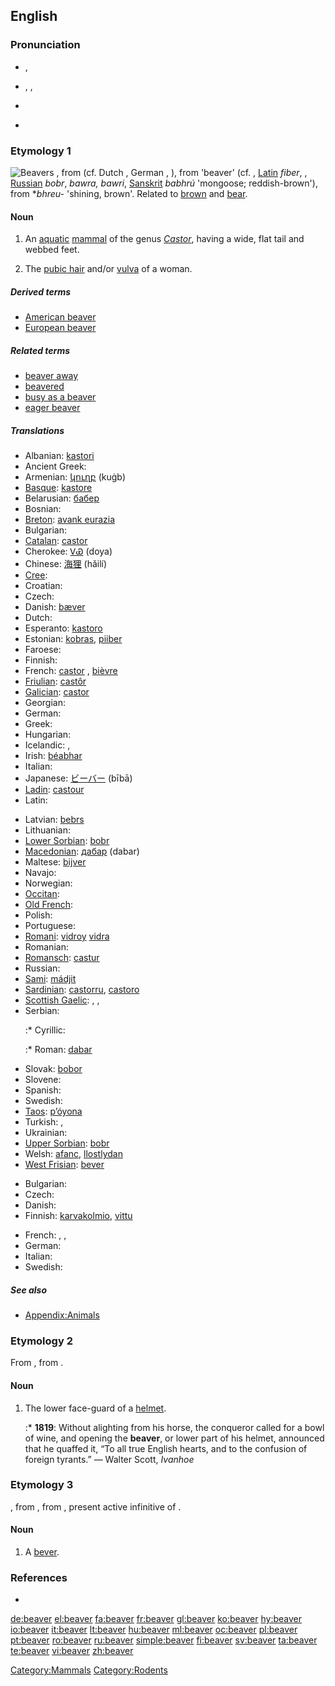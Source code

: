 {{wikipedia}}
==English==

===Pronunciation===
* {{a|RP}} {{IPA|/ˈbiːvə/}}, {{SAMPA|/"bi:v@/}}
* {{a|US}} {{enPR|bēʹvər}}, {{IPA|/ˈbiːvɚ/}}, {{SAMPA|/"bi:v@`/}}
* {{audio|en-us-beaver.ogg|Audio (US)}}
*: {{rhymes|iːvə(r)}}
* {{homophones|Belvoir|bever}}

===Etymology 1===
[[Image:Biber-drawing.jpg|thumb|Beavers]]
{{etyl|ang|en}} {{term|beofor|lang=ang}}, from {{proto|Germanic|ƀeƀruz|lang=en}} (cf. Dutch {{term|bever|lang=nl}}, German {{term|Biber|lang=de}}, {{etyl|sv|-}} {{term|bäver}}), from {{proto|Indo-European|bhébhrus}} 'beaver' (cf. {{etyl|cy|-}} {{term|befer}}, [[Latin]] ''fiber'', {{etyl|lt|-}} {{term|bẽbras|lang=lt}}, [[Russian]] ''bobr'', {{etyl|ae|-}} ''bawra, bawri'', [[Sanskrit]] ''babhrú'' 'mongoose; reddish-brown'), from *''bhreu-'' 'shining, brown'. Related to [[brown]] and [[bear]].

====Noun====
{{en-noun|pl2=beaver}}

# An [[aquatic]] [[mammal]] of the genus ''[[Castor]]'', having a wide, flat tail and webbed feet.
# {{context|coarse|slang}} The [[pubic hair]] and/or [[vulva]] of a woman.

=====Derived terms=====
* [[American beaver]]
* [[European beaver]]

=====Related terms=====
* [[beaver away]]
* [[beavered]]
* [[busy as a beaver]]
* [[eager beaver]]

=====Translations=====
{{trans-top|aquatic mammal}}
* Albanian: [[kastori]]
* Ancient Greek: {{tø|grc|κάστωρ|m|tr=kastōr|sc=polytonic}}
* Armenian: [[կուղբ]] (kuġb)
* [[Basque]]: [[kastore]]
* Belarusian: [[бабер]] {{m}}
* Bosnian: {{t-|bs|dabar|m}}
* [[Breton]]: [[avank eurazia]]
* Bulgarian: {{t+|bg|бобър|m|tr=bober}}
* [[Catalan]]: [[castor]]
* Cherokee: [[ᏙᏯ]] (doya)
* Chinese: [[海狸]] (hǎilí)
* [[Cree]]: {{t|cr|amisk|sc=Cans|xs=Cree}}
* Croatian: {{t+|hr|dabar|m}}
* Czech: {{t+|cs|bobr|m}}
* Danish: [[bæver]]
* Dutch: {{t+|nl|bever|m}}
* Esperanto: [[kastoro]]
* Estonian: [[kobras]], [[piiber]] {{qualifier|archaic}}
* Faroese: {{t-|fo|bævur|m|xs=Faroese}}
* Finnish: {{t+|fi|majava}}
* French: [[castor]] {{m}}, [[bièvre]] {{m}} {{qualifier|archaic}}
* [[Friulian]]: [[castôr]]
* [[Galician]]: [[castor]]
* Georgian: {{t|ka|თახვი|tr=t'axvi|sc=Geor|xs=Georgian}}
* German: {{t+|de|Biber|m}}
* Greek: {{t+|el|κάστορας|m|tr=kástoras}}
* Hungarian: {{t+|hu|hód}}
* Icelandic: {{t+|is|bjór|m}},  {{t|is|bifur|m}}
* Irish: [[béabhar]]
* Italian: {{t+|it|castoro|m}}
* Japanese: [[ビーバー]] (bībā)
* [[Ladin]]: [[castour]]
* Latin: {{t-|la|castor|m}} <!--do not put the scientific name here-->
{{trans-mid}}
* Latvian: [[bebrs]] {{m}}
* Lithuanian: {{t+|lt|bebras|m|xs=Lithuanian}}
* [[Lower Sorbian]]: [[bobr]]
* [[Macedonian]]: [[дабар]] (dabar) {{m}}
* Maltese: [[bijver]] {{m}}
* Navajo: {{tø|nv|chaaʼ}}
* Norwegian: {{t+|no|bever|m}}
* [[Occitan]]: {{t+|oc|vibre|xs=Occitan}}
* [[Old French]]: {{tø|fro|bievre|m}}
* Polish: {{t+|pl|bóbr|m}}
* Portuguese: {{t-|pt|castor|m}}
* [[Romani]]: [[vidroy]] {{m}} [[vidra]] {{f}}
* Romanian: {{t+|ro|castor}}
* [[Romansch]]: [[castur]]
* Russian: {{t+|ru|бобр|m|tr=bobr}}
* [[Sami]]: [[mádjit]]
* [[Sardinian]]: [[castorru]], [[castoro]]
* [[Scottish Gaelic]]: {{t-|gd|los-leathann|m|xs=Scottish Gaelic}}, {{t-|gd|biobhair|m|xs=Scottish Gaelic}}, {{t-|gd|beathadach|m|xs=Scottish Gaelic}}
* Serbian:
*:* Cyrillic: {{t-|sr|дабар|m|sc=Cyrl}}
*:* Roman: [[dabar]] {{m}}
* Slovak: [[bobor]] {{m}}
* Slovene: {{t+|sl|bober|m}}
* Spanish: {{t+|es|castor|m}}
* Swedish: {{t+|sv|bäver}}
* [[Taos]]: [[p’óyona]]
* Turkish: {{t+|tr|kastor}}, {{t+|tr|kunduz}}
* Ukrainian: {{t+|uk|бобер|m|tr=bober|xs=Ukrainian}}
* [[Upper Sorbian]]: [[bobr]]
* Welsh: [[afanc]], [[llostlydan]]
* [[West Frisian]]: [[bever]]
{{trans-bottom}}

{{trans-top|coarse slang: pubic hair/vulva of a woman}}
* Bulgarian: {{t|bg|катеричка|f}}
* Czech: {{t+|cs|bobr|m}}
* Danish: {{t+|da|mis|c}}
* Finnish: [[karvakolmio]], [[vittu]]
{{trans-mid}}
* French: {{t+|fr|chatte|f}}, {{t+|fr|foufoune|f|alt=(fou)foune}}, {{t+|fr|minou|m}}
* German: {{t+|de|Bär}}
* Italian: {{t+|it|figa|f}}
* Swedish: {{t+|sv|mus|c}}
{{trans-bottom}}

=====See also=====
* [[Appendix:Animals]]

===Etymology 2===
From {{etyl|fro|en}} {{term|baviere|lang=fro||child's bib}}, from {{term|baver||slaver|lang=fro}}.

====Noun====
{{en-noun}}

# {{context|obsolete|_|except|_|historical|_|or in|_|heraldry}} The lower face-guard of a [[helmet]].
#:* '''1819''': Without alighting from his horse, the conqueror called for a bowl of wine, and opening the '''beaver''', or lower part of his helmet, announced that he quaffed it, “To all true English hearts, and to the confusion of foreign tyrants.” — Walter Scott, ''Ivanhoe''

===Etymology 3===
{{etyl|xno|en}}, from {{etyl|fro|en}} {{term|beivre|lang=fro}}, from {{etyl|la|en}} {{term|bibere|lang=la}}, present active infinitive of {{term|bibo|bibō|drink|lang=la}}.

====Noun====
{{en-noun}}

# A [[bever]].

===References===
* {{R:Heraldry 1862}}
{{commons}}

[[Category:Mammals]]
[[Category:Rodents]]

[[de:beaver]]
[[el:beaver]]
[[fa:beaver]]
[[fr:beaver]]
[[gl:beaver]]
[[ko:beaver]]
[[hy:beaver]]
[[io:beaver]]
[[it:beaver]]
[[lt:beaver]]
[[hu:beaver]]
[[ml:beaver]]
[[oc:beaver]]
[[pl:beaver]]
[[pt:beaver]]
[[ro:beaver]]
[[ru:beaver]]
[[simple:beaver]]
[[fi:beaver]]
[[sv:beaver]]
[[ta:beaver]]
[[te:beaver]]
[[vi:beaver]]
[[zh:beaver]]